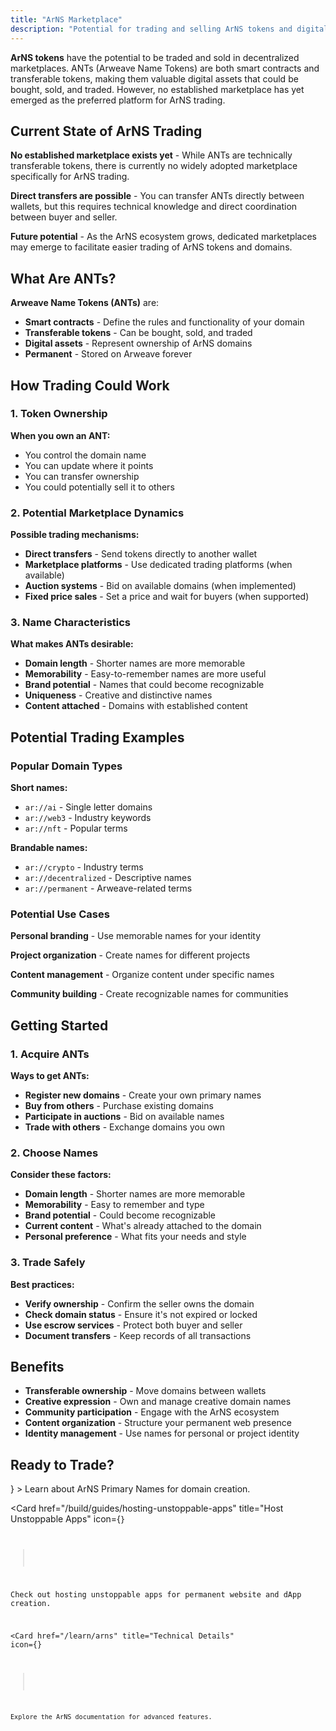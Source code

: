```yaml
---
title: "ArNS Marketplace"
description: "Potential for trading and selling ArNS tokens and digital assets in decentralized marketplaces"
---
```



**ArNS tokens** have the potential to be traded and sold in decentralized marketplaces. ANTs (Arweave Name Tokens) are both smart contracts and transferable tokens, making them valuable digital assets that could be bought, sold, and traded. However, no established marketplace has yet emerged as the preferred platform for ArNS trading.

## Current State of ArNS Trading

**No established marketplace exists yet** - While ANTs are technically transferable tokens, there is currently no widely adopted marketplace specifically for ArNS trading.

**Direct transfers are possible** - You can transfer ANTs directly between wallets, but this requires technical knowledge and direct coordination between buyer and seller.

**Future potential** - As the ArNS ecosystem grows, dedicated marketplaces may emerge to facilitate easier trading of ArNS tokens and domains.

## What Are ANTs?

**Arweave Name Tokens (ANTs)** are:

- **Smart contracts** - Define the rules and functionality of your domain
- **Transferable tokens** - Can be bought, sold, and traded
- **Digital assets** - Represent ownership of ArNS domains
- **Permanent** - Stored on Arweave forever

## How Trading Could Work

### 1. Token Ownership

**When you own an ANT:**

- You control the domain name
- You can update where it points
- You can transfer ownership
- You could potentially sell it to others

### 2. Potential Marketplace Dynamics

**Possible trading mechanisms:**

- **Direct transfers** - Send tokens directly to another wallet
- **Marketplace platforms** - Use dedicated trading platforms (when available)
- **Auction systems** - Bid on available domains (when implemented)
- **Fixed price sales** - Set a price and wait for buyers (when supported)

### 3. Name Characteristics

**What makes ANTs desirable:**

- **Domain length** - Shorter names are more memorable
- **Memorability** - Easy-to-remember names are more useful
- **Brand potential** - Names that could become recognizable
- **Uniqueness** - Creative and distinctive names
- **Content attached** - Domains with established content

## Potential Trading Examples

### Popular Domain Types

**Short names:**

- `ar://ai` - Single letter domains
- `ar://web3` - Industry keywords
- `ar://nft` - Popular terms

**Brandable names:**

- `ar://crypto` - Industry terms
- `ar://decentralized` - Descriptive names
- `ar://permanent` - Arweave-related terms

### Potential Use Cases

**Personal branding** - Use memorable names for your identity

**Project organization** - Create names for different projects

**Content management** - Organize content under specific names

**Community building** - Create recognizable names for communities

## Getting Started

### 1. Acquire ANTs

**Ways to get ANTs:**

- **Register new domains** - Create your own primary names
- **Buy from others** - Purchase existing domains
- **Participate in auctions** - Bid on available names
- **Trade with others** - Exchange domains you own

### 2. Choose Names

**Consider these factors:**

- **Domain length** - Shorter names are more memorable
- **Memorability** - Easy to remember and type
- **Brand potential** - Could become recognizable
- **Current content** - What's already attached to the domain
- **Personal preference** - What fits your needs and style

### 3. Trade Safely

**Best practices:**

- **Verify ownership** - Confirm the seller owns the domain
- **Check domain status** - Ensure it's not expired or locked
- **Use escrow services** - Protect both buyer and seller
- **Document transfers** - Keep records of all transactions

## Benefits

- **Transferable ownership** - Move domains between wallets
- **Creative expression** - Own and manage creative domain names
- **Community participation** - Engage with the ArNS ecosystem
- **Content organization** - Structure your permanent web presence
- **Identity management** - Use names for personal or project identity

## Ready to Trade?

<Cards>
  <Card 
    href="/build/guides/arns-primary-names" 
    title="Create Domains"
    icon={<Globe />}
  >
    Learn about ArNS Primary Names for domain creation.
  </Card>

<Card
  href="/build/guides/hosting-unstoppable-apps"
  title="Host Unstoppable Apps"
  icon={<Code />}
>
  Check out hosting unstoppable apps for permanent website and dApp creation.
</Card>

  <Card 
    href="/learn/arns" 
    title="Technical Details"
    icon={<Book />}
  >
    Explore the ArNS documentation for advanced features.
  </Card>
</Cards>
